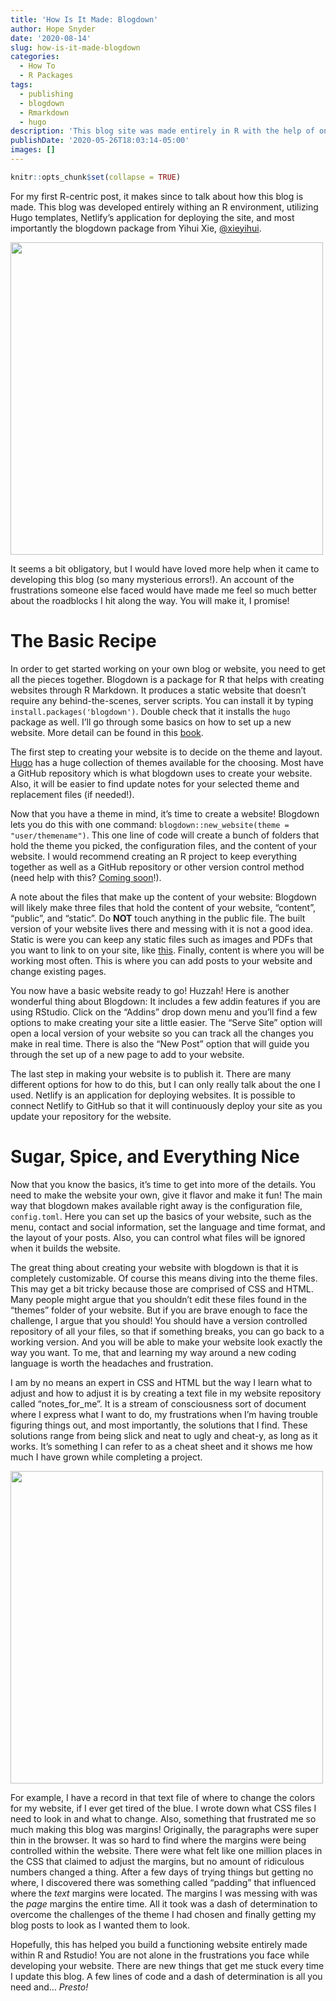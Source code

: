 ```yaml
---
title: 'How Is It Made: Blogdown'
author: Hope Snyder
date: '2020-08-14'
slug: how-is-it-made-blogdown
categories:
  - How To
  - R Packages
tags:
  - publishing
  - blogdown
  - Rmarkdown
  - hugo
description: 'This blog site was made entirely in R with the help of one package.  This is my story of how I made it work.'
publishDate: '2020-05-26T18:03:14-05:00'
images: []
---
```


```r
knitr::opts_chunk$set(collapse = TRUE)
```

For my first R-centric post, it makes since to talk about how this blog is made.  This blog was developed entirely withing an R environment, utilizing Hugo templates, Netlify's application for deploying the site, and most importantly the blogdown package from Yihui Xie, [\@xieyihui](https://twitter.com/xieyihui). 

<img src="/image/blogdown_hex.png" width=500 class="center"/>

It seems a bit obligatory, but I would have loved more help when it came to developing this blog (so many mysterious errors!).  An account of the frustrations someone else faced would have made me feel so much better about the roadblocks I hit along the way.  You will make it, I promise!

# The Basic Recipe

In order to get started working on your own blog or website, you need to get all the pieces together.  Blogdown is a package for R that helps with creating websites through R Markdown.  It produces a static website that doesn't require any behind-the-scenes, server scripts.  You can install it by typing ```install.packages('blogdown')```.  Double check that it installs the ```hugo``` package as well.  I'll go through some basics on how to set up a new website.  More detail can be found in this [book](https://bookdown.org/yihui/blogdown/).

The first step to creating your website is to decide on the theme and layout.  [Hugo](https://themes.gohugo.io/) has a huge collection of themes available for the choosing. Most have a GitHub repository which is what blogdown uses to create your website.  Also, it will be easier to find update notes for your selected theme and replacement files (if needed!).  

Now that you have a theme in mind, it's time to create a website!  Blogdown lets you do this with one command: ```blogdown::new_website(theme = "user/themename")```.  This one line of code will create a bunch of folders that hold the theme you picked, the configuration files, and the content of your website.  I would recommend creating an R project to keep everything together as well as a GitHub repository or other version control method (need help with this? [Coming soon](https://realmagic.netlify.app/contact/)!). 

A note about the files that make up the content of your website:  Blogdown will likely make three files that hold the content of your website, "content", "public", and "static".  Do **NOT** touch anything in the public file.  The built version of your website lives there and messing with it is not a good idea.  Static is were you can keep any static files such as images and PDFs that you want to link to on your site, like [this](https://realmagic.netlify.app/pdf/snyder_h_cv.pdf).  Finally, content is where you will be working most often.  This is where you can add posts to your website and change existing pages.

You now have a basic website ready to go!  Huzzah!  Here is another wonderful thing about Blogdown:  It includes a few addin features if you are using RStudio.  Click on the "Addins" drop down menu and you'll find a few options to make creating your site a little easier.  The "Serve Site" option will open a local version of your website so you can track all the changes you make in real time.   There is also the "New Post" option that will guide you through the set up of a new page to add to your website.

The last step in making your website is to publish it.  There are many different options for how to do this, but I can only really talk about the one I used.  Netlify is an application for deploying websites.  It is possible to connect Netlify to GitHub so that it will continuously deploy your site as you update your repository for the website. 

# Sugar, Spice, and Everything Nice

Now that you know the basics, it's time to get into more of the details.  You need to make the website your own, give it flavor and make it fun!  The main way that blogdown makes available right away is the configuration file, ```config.toml```.  Here you can set up the basics of your website, such as the menu, contact and social information, set the language and time format, and the layout of your posts.  Also, you can control what files will be ignored when it builds the website.

The great thing about creating your website with blogdown is that it is completely customizable.  Of course this means diving into the theme files.  This may get a bit tricky because those are comprised of CSS and HTML.  Many people might argue that you shouldn't edit these files found in the "themes" folder of your website.  But if you are brave enough to face the challenge, I argue that you should!  You should have a version controlled repository of all your files, so that if something breaks, you can go back to a working version.  And you will be able to make your website look exactly the way you want.  To me, that and learning my way around a new coding language is worth the headaches and frustration.  

I am by no means an expert in CSS and HTML but the way I learn what to adjust and how to adjust it is by creating a text file in my website repository called "notes_for_me".  It is a stream of consciousness sort of document where I express what I want to do, my frustrations when I'm having trouble figuring things out, and most importantly, the solutions that I find.  These solutions range from being slick and neat to ugly and cheat-y, as long as it works.  It's something I can refer to as a cheat sheet and it shows me how much I have grown while completing a project.  

<img src="/image/witch_computer.jpg" width=500 class="center"/>

For example, I have a record in that text file of where to change the colors for my website, if I ever get tired of the blue.  I wrote down what CSS files I need to look in and what to change.  Also, something that frustrated me so much making this blog was margins!  Originally, the paragraphs were super thin in the browser.  It was so hard to find where the margins were being controlled within the website.  There were what felt like one million places in the CSS that claimed to adjust the margins, but no amount of ridiculous numbers changed a thing.  After a few days of trying things but getting no where, I discovered there was something called "padding" that influenced where the *text* margins were located.  The margins I was messing with was the *page* margins the entire time.  All it took was a dash of determination to overcome the challenges of the theme I had chosen and finally getting my blog posts to look as I wanted them to look.

</div>
Hopefully, this has helped you build a functioning website entirely made within R and Rstudio!  You are not alone in the frustrations you face while developing your website.  There are new things that get me stuck every time I update this blog.  A few lines of code and a dash of determination is all you need and... *Presto!* 




